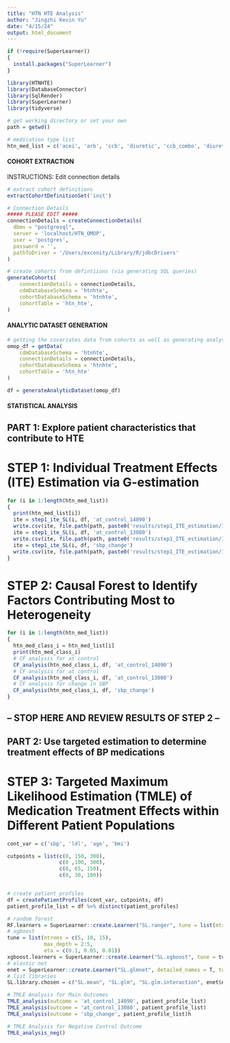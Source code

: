 ```yaml
---
title: "HTN HTE Analysis"
author: "Jingzhi Kevin Yu"
date: "4/15/24"
output: html_document
---
```


```r
if (!require(SuperLearner))
{
  install.packages("SuperLearner")
}

library(HTNHTE)
library(DatabaseConnector)
library(SqlRender)
library(SuperLearner)
library(tidyverse)

# get working directory or set your own
path = getwd()

# medication type list
htn_med_list = c('acei', 'arb', 'ccb', 'diuretic', 'ccb_combo', 'diuretic_combo')
```

#### COHORT EXTRACTION ####

INSTRUCTIONS: Edit connection details
```r
# extract cohort definitions
extractCohortDefinitionSet('inst')

# Connection Details
##### PLEASE EDIT ##### 
connectionDetails = createConnectionDetails(
  dbms = "postgresql",
  server = 'localhost/HTN_OMOP',
  user = 'postgres',
  password = '',
  pathToDriver = '/Users/excenity/Library/R/jdbcDrivers'
)

# create cohorts from defintiions (via generating SQL queries)
generateCohorts(
    connectionDetails = connectionDetails,
    cdmDatabaseSchema = 'htnhte',
    cohortDatabaseSchema = 'htnhte',
    cohortTable = 'htn_hte',
)
```

#### ANALYTIC DATASET GENERATION ####

```r
# getting the covariates data from cohorts as well as generating analytic dataset
omop_df = getData(
    cdmDatabaseSchema = 'htnhte',
    connectionDetails = connectionDetails,
    cohortDatabaseSchema = 'htnhte',
    cohortTable = 'htn_hte'
)

df = generateAnalyticDataset(omop_df)
```


#### STATISTICAL ANALYSIS ####

## PART 1: Explore patient characteristics that contribute to HTE

# STEP 1: Individual Treatment Effects (ITE) Estimation via G-estimation
```r
for (i in 1:length(htn_med_list))
{
  print(htn_med_list[i])
  ite = step1_ite_SL(i, df, 'at_control_14090')
  write.csv(ite, file.path(path, paste0('results/step1_ITE_estimation/ITE_at_control_14090_', htn_med_list[i], '.csv')), row.names = F)
  ite = step1_ite_SL(i, df, 'at_control_13080')
  write.csv(ite, file.path(path, paste0('results/step1_ITE_estimation/ITE_at_control_13080_', htn_med_list[i], '.csv')), row.names = F)
  ite = step1_ite_SL(i, df, 'sbp_change')
  write.csv(ite, file.path(path, paste0('results/step1_ITE_estimation/ITE_sbp_change_', htn_med_list[i], '.csv')), row.names = F)
}

```

# STEP 2: Causal Forest to Identify Factors Contributing Most to Heterogeneity
```r
for (i in 1:length(htn_med_list))
{
  htn_med_class_i = htn_med_list[i]
  print(htn_med_class_i)
  # CF analysis for at control
  CF_analysis(htn_med_class_i, df, 'at_control_14090')
  # CF analysis for at control
  CF_analysis(htn_med_class_i, df, 'at_control_13080')
  # CF analysis for change in SBP
  CF_analysis(htn_med_class_i, df, 'sbp_change')
}
```

## -- STOP HERE AND REVIEW RESULTS OF STEP 2 -- ## 

## PART 2: Use targeted estimation to determine treatment effects of BP medications

# STEP 3: Targeted Maximum Likelihood Estimation (TMLE) of Medication Treatment Effects within Different Patient Populations
```r
cont_var = c('sbp', 'ldl', 'age', 'bmi')

cutpoints = list(c(0, 150, 300),
                 c(0 ,100, 300),
                 c(0, 65, 150),
                 c(0, 30, 100))


# create patient profiles
df = createPatientProfiles(cont_var, cutpoints, df)
patient_profile_list = df %>% distinct(patient_profiles)

# random forest
RF.learners = SuperLearner::create.Learner("SL.ranger", tune = list(mtry = 3, num.trees = 500))
# xgboost
tune = list(ntrees = c(5, 10, 15),
            max_depth = 2:5,
            eta = c(0.1, 0.05, 0.01))
xgboost.learners = SuperLearner::create.Learner("SL.xgboost", tune = tune, detailed_names = TRUE, name_prefix = "xgb")
# elastic net
enet = SuperLearner::create.Learner("SL.glmnet", detailed_names = T, tune = list(alpha = seq(0, 1, length.out = 5)))
# list libraries
SL.library.chosen = c("SL.mean", "SL.glm", "SL.glm.interaction", enet$names, xgboost.learners$names, RF.learners$names)

# TMLE Analysis for Main Outcomes
TMLE_analysis(outcome = 'at_control_14090', patient_profile_list)
TMLE_analysis(outcome = 'at_control_13080', patient_profile_list)
TMLE_analysis(outcome = 'sbp_change', patient_profile_list)h

# TMLE Analysis for Negative Control Outcome
TMLE_analysis_neg()
```

